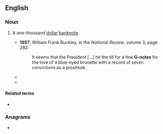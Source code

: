 {{also|gnote}}
==English==

===Noun===
{{en-noun|head=[[G]]-[[note]]}}

# {{lb|en|US|informal}} A one-thousand [[dollar]] [[banknote]].
#* '''1957''', William Frank Buckley, in the ''National Review'', volume 3, page 282:
#*: It seems that the President [...] hit the till for a few '''G-notes''' for the love of a blue-eyed brunette with a record of seven convictions as a prostitute.
#* {{quote-text|lang=en|year=2000|author=Mark Ribowsky|title=Don't look back: Satchel Paige in the shadows of baseball|page=168|passage=Satch took receipt of his two '''G-notes''' at a propitious moment.}}
#* {{quote-text|lang=en|year=2002|author=Julie Kenner|title=Nobody But You|passage=My tight-skirted kitten pressed two '''G-notes''' into my hand. "Please, Mr. Monroe. I don't know where else to turn."}}

====Related terms====
* {{l|en|c-note|C-note}}

===Anagrams===
* {{anagrams|en|a=egnot|Tonge|get on}}